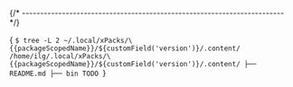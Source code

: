 


{/* ------------------------------------------------------------------------ */}

<CodeBlock language="console"> {
`$ tree -L 2 ~/.local/xPacks/\{{packageScopedName}}/${customField('version')}/.content/
/home/ilg/.local/xPacks/\{{packageScopedName}}/${customField('version')}/.content/
├── README.md
├── bin
TODO
`} </CodeBlock>
